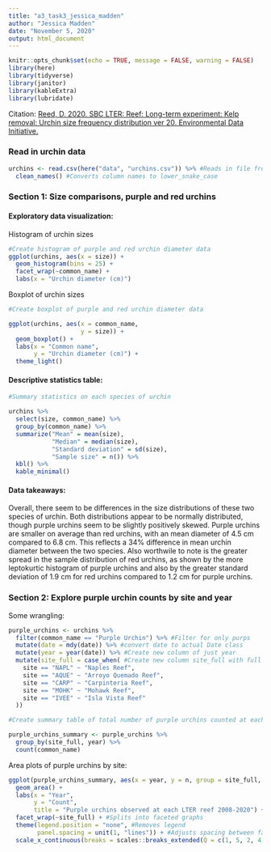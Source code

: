```yaml
---
title: "a3_task3_jessica_madden"
author: "Jessica Madden"
date: "November 5, 2020"
output: html_document
---
```


```r
knitr::opts_chunk$set(echo = TRUE, message = FALSE, warning = FALSE)
library(here)
library(tidyverse)
library(janitor)
library(kableExtra)
library(lubridate)
```

Citation: [Reed, D. 2020. SBC LTER: Reef: Long-term experiment: Kelp removal: Urchin size frequency distribution ver 20. Environmental Data Initiative.](https://doi.org/10.6073/pasta/5a1e9ef03aa47bd2225c0bb98a02a63b)

### Read in urchin data

```r
urchins <- read.csv(here("data", "urchins.csv")) %>% #Reads in file from data folder
  clean_names() #Converts column names to lower_snake_case
```

### Section 1: Size comparisons, purple and red urchins

#### Exploratory data visualization:

Histogram of urchin sizes

```r
#Create histogram of purple and red urchin diameter data
ggplot(urchins, aes(x = size)) +
  geom_histogram(bins = 25) +
  facet_wrap(~common_name) +
  labs(x = "Urchin diameter (cm)")
```

Boxplot of urchin sizes

```r
#Create boxplot of purple and red urchin diameter data

ggplot(urchins, aes(x = common_name, 
                    y = size)) +
  geom_boxplot() +
  labs(x = "Common name", 
       y = "Urchin diameter (cm)") +
  theme_light()
```

#### Descriptive statistics table:

```r
#Summary statistics on each species of urchin

urchins %>% 
  select(size, common_name) %>% 
  group_by(common_name) %>% 
  summarize("Mean" = mean(size), 
            "Median" = median(size), 
            "Standard deviation" = sd(size), 
            "Sample size" = n()) %>% 
  kbl() %>% 
  kable_minimal()
```


#### Data takeaways:

Overall, there seem to be differences in the size distributions of these two species of urchin. Both distributions appear to be normally distributed, though purple urchins seem to be slightly positively skewed. Purple urchins are smaller on average than red urchins, with an mean diameter of 4.5 cm compared to 6.8 cm. This reflects a 34% difference in mean urchin diameter between the two species. Also worthwile to note is the greater spread in the sample distribution of red urchins, as shown by the more leptokurtic histogram of purple urchins and also by the greater standard deviation of 1.9 cm for red urchins compared to 1.2 cm for purple urchins.

### Section 2: Explore purple urchin counts by site and year

Some wrangling:

```r
purple_urchins <- urchins %>% 
  filter(common_name == "Purple Urchin") %>% #Filter for only purps
  mutate(date = mdy(date)) %>% #convert date to actual Date class
  mutate(year = year(date)) %>% #Create new column of just year
  mutate(site_full = case_when( #Create new column site_full with full site names from each code
    site == "NAPL" ~ "Naples Reef", 
    site == "AQUE" ~ "Arroyo Quemado Reef", 
    site == "CARP" ~ "Carpinteria Reef", 
    site == "MOHK" ~ "Mohawk Reef", 
    site == "IVEE" ~ "Isla Vista Reef"
  ))

#Create summary table of total number of purple urchins counted at each site per year

purple_urchins_summary <- purple_urchins %>% 
  group_by(site_full, year) %>% 
  count(common_name) 
```

Area plots of purple urchins by site:

```r
ggplot(purple_urchins_summary, aes(x = year, y = n, group = site_full, fill = site_full)) +
  geom_area() +
  labs(x = "Year", 
       y = "Count", 
       title = "Purple urchins observed at each LTER reef 2008-2020") +
  facet_wrap(~site_full) + #Splits into faceted graphs
  theme(legend.position = "none", #Removes legend
        panel.spacing = unit(1, "lines")) + #Adjusts spacing between faceted graphs
  scale_x_continuous(breaks = scales::breaks_extended(Q = c(1, 5, 2, 4, 3))) #fixed wonky x-axis! 
```

